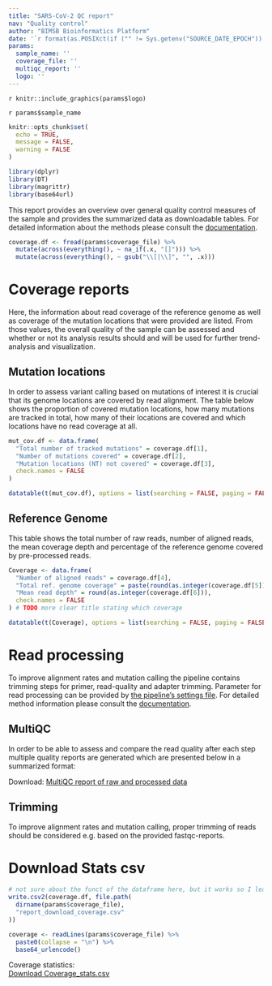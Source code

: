 ```yaml
---
title: "SARS-CoV-2 QC report"
nav: "Quality control"
author: "BIMSB Bioinformatics Platform"
date: '`r format(as.POSIXct(if ("" != Sys.getenv("SOURCE_DATE_EPOCH")) { as.numeric(Sys.getenv("SOURCE_DATE_EPOCH")) } else { Sys.time() }, origin="1970-01-01"), "%Y-%m-%d %H:%M:%S")`'
params:
  sample_name: ''
  coverage_file: ''
  multiqc_report: ''
  logo: ''
---
```


<style>
.dropdown-menu {
  max-height: 200px;
  overflow-y: scroll;}
</style>

<div id="logo" align="top">
`r knitr::include_graphics(params$logo)`
</div>


<sample>`r params$sample_name`</sample>

```r
knitr::opts_chunk$set(
  echo = TRUE,
  message = FALSE,
  warning = FALSE
)

library(dplyr)
library(DT)
library(magrittr)
library(base64url)
```

This report provides an overview over general quality control measures of the 
sample and provides the summarized data as downloadable tables. 
For detailed information about the methods please consult the
[documentation](http://bioinformatics.mdc-berlin.de/pigx_docs/pigx-sars-cov-2.html#output-description).

```r
coverage.df <- fread(params$coverage_file) %>%
  mutate(across(everything(), ~ na_if(.x, "[]"))) %>%
  mutate(across(everything(), ~ gsub("\\[|\\]", "", .x)))
```

# Coverage reports
Here, the information about read coverage of the reference genome as well as 
coverage of the mutation locations that were provided are listed. From those 
values, the overall quality of the sample can be assessed and whether or not its
analysis results should and will be used for further trend-analysis and 
visualization. 

## Mutation locations

In order to assess variant calling based on mutations of interest it is crucial
that its genome locations are covered by read alignment. The table below shows
the proportion of covered mutation locations, how many mutations are tracked in
total, how many of their locations are covered and which locations have no read
coverage at all. 
 
```r
mut_cov.df <- data.frame(
  "Total number of tracked mutations" = coverage.df[1],
  "Number of mutations covered" = coverage.df[2],
  "Mutation locations (NT) not covered" = coverage.df[3],
  check.names = FALSE
)

datatable(t(mut_cov.df), options = list(searching = FALSE, paging = FALSE))
```

## Reference Genome

This table shows the total number of raw reads, number of aligned reads, the 
mean coverage depth and percentage of the reference genome covered by 
pre-processed reads.

```r
Coverage <- data.frame(
  "Number of aligned reads" = coverage.df[4],
  "Total ref. genome coverage" = paste(round(as.integer(coverage.df[5]), 1), "%"),
  "Mean read depth" = round(as.integer(coverage.df[6])),
  check.names = FALSE
) # TODO more clear title stating which coverage

datatable(t(Coverage), options = list(searching = FALSE, paging = FALSE))
```

# Read processing

To improve alignment rates and mutation calling the pipeline contains trimming
steps for primer, read-quality and adapter trimming. Parameter for read
processing can be provided by 
[the pipeline’s settings file](link/to/etc/settings_file). For detailed method 
information please
consult the 
[documentation](http://bioinformatics.mdc-berlin.de/pigx_docs/pigx-sars-cov-2.html#introduction).

## MultiQC 

In order to be able to assess and compare the read quality after each step
multiple quality reports are generated which are presented below in a 
summarized format:

Download: [MultiQC report of raw and processed data](`r params$multiqc_report`)

## Trimming

To improve alignment rates and mutation calling, proper trimming of reads should
be considered e.g. based on the provided
fastqc-reports.

# Download Stats csv

```r
# not sure about the funct of the dataframe here, but it works so I leave it for now
write.csv2(coverage.df, file.path(
  dirname(params$coverage_file),
  "report_download_coverage.csv"
))

coverage <- readLines(params$coverage_file) %>%
  paste0(collapse = "\n") %>%
  base64_urlencode()
```

Coverage statistics:  
[Download Coverage_stats.csv](`r sprintf('data:text/csv;base64,%s', coverage)`)
